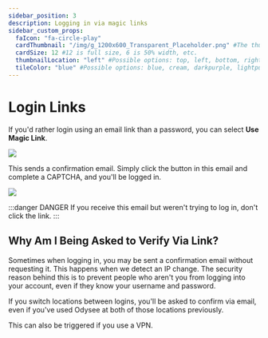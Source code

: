 ---
sidebar_position: 3
description: Logging in via magic links
sidebar_custom_props:
  faIcon: "fa-circle-play"
  cardThumbnail: "/img/g_1200x600_Transparent_Placeholder.png" #The thumbnail on the category card.
  cardSize: 12 #12 is full size, 6 is 50% width, etc.
  thumbnailLocation: "left" #Possible options: top, left, bottom, right, none
  tileColor: "blue" #Possible options: blue, cream, darkpurple, lightpurple, mauve, orange, pink, none
---

# Login Links

If you'd rather login using an email link than a password, you can select **Use Magic Link**.

![](/img/en/category-basics13.png)

This sends a confirmation email. Simply click the button in this email and complete a CAPTCHA, and you'll be logged in.

![](/img/en/category-basics14.png)

:::danger DANGER 
If you receive this email but weren't trying to log in, don't click the link.
:::

## Why Am I Being Asked to Verify Via Link?

Sometimes when logging in, you may be sent a confirmation email without requesting it. This happens when we detect an IP change. The security reason behind this is to prevent people who aren't you from logging into your account, even if they know your username and password.

If you switch locations between logins, you'll be asked to confirm via email, even if you've used Odysee at both of those locations previously.

This can also be triggered if you use a VPN.

